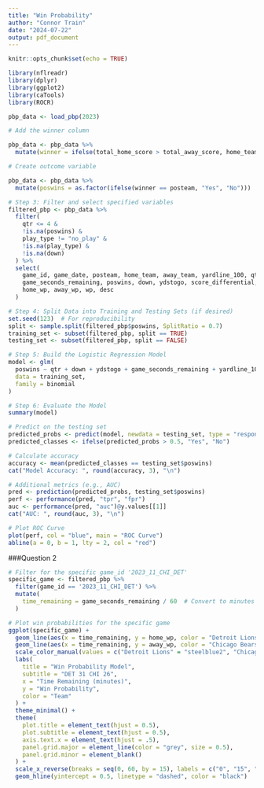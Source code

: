 ---
title: "Win Probability"
author: "Connor Train"
date: "2024-07-22"
output: pdf_document
---

```{r setup, include=FALSE}
knitr::opts_chunk$set(echo = TRUE)
```

```{r}

library(nflreadr)
library(dplyr)
library(ggplot2)
library(caTools)
library(ROCR)
```



```{r}

pbp_data <- load_pbp(2023)

```



```{r}

# Add the winner column

pbp_data <- pbp_data %>%
  mutate(winner = ifelse(total_home_score > total_away_score, home_team, away_team))

# Create outcome variable

pbp_data <- pbp_data %>%
  mutate(poswins = as.factor(ifelse(winner == posteam, "Yes", "No")))

```


```{r}
# Step 3: Filter and select specified variables
filtered_pbp <- pbp_data %>%
  filter(
    qtr <= 4 & 
    !is.na(poswins) & 
    play_type != "no_play" & 
    !is.na(play_type) &
    !is.na(down)
  ) %>%
  select(
    game_id, game_date, posteam, home_team, away_team, yardline_100, qtr,
    game_seconds_remaining, poswins, down, ydstogo, score_differential, 
    home_wp, away_wp, wp, desc
  )


```


```{r}
# Step 4: Split Data into Training and Testing Sets (if desired)
set.seed(123)  # For reproducibility
split <- sample.split(filtered_pbp$poswins, SplitRatio = 0.7)
training_set <- subset(filtered_pbp, split == TRUE)
testing_set <- subset(filtered_pbp, split == FALSE)

```



```{r}
# Step 5: Build the Logistic Regression Model
model <- glm(
  poswins ~ qtr + down + ydstogo + game_seconds_remaining + yardline_100 + score_differential,
  data = training_set,
  family = binomial
)

# Step 6: Evaluate the Model
summary(model)

```




```{r}

# Predict on the testing set
predicted_probs <- predict(model, newdata = testing_set, type = "response")
predicted_classes <- ifelse(predicted_probs > 0.5, "Yes", "No")

# Calculate accuracy
accuracy <- mean(predicted_classes == testing_set$poswins)
cat("Model Accuracy: ", round(accuracy, 3), "\n")


```




```{r}

# Additional metrics (e.g., AUC)
pred <- prediction(predicted_probs, testing_set$poswins)
perf <- performance(pred, "tpr", "fpr")
auc <- performance(pred, "auc")@y.values[[1]]
cat("AUC: ", round(auc, 3), "\n")

# Plot ROC Curve
plot(perf, col = "blue", main = "ROC Curve")
abline(a = 0, b = 1, lty = 2, col = "red")


```

###Question 2

```{r}
# Filter for the specific game_id '2023_11_CHI_DET'
specific_game <- filtered_pbp %>%
  filter(game_id == '2023_11_CHI_DET') %>%
  mutate(
    time_remaining = game_seconds_remaining / 60  # Convert to minutes
  )

# Plot win probabilities for the specific game
ggplot(specific_game) +
  geom_line(aes(x = time_remaining, y = home_wp, color = "Detroit Lions"), size = 1.5) +
  geom_line(aes(x = time_remaining, y = away_wp, color = "Chicago Bears"), size = 1.5) +
  scale_color_manual(values = c("Detroit Lions" = "steelblue2", "Chicago Bears" = "orangered2")) +
  labs(
    title = "Win Probability Model",
    subtitle = "DET 31 CHI 26",
    x = "Time Remaining (minutes)",
    y = "Win Probability",
    color = "Team"
  ) +
  theme_minimal() +
  theme(
    plot.title = element_text(hjust = 0.5),
    plot.subtitle = element_text(hjust = 0.5),
    axis.text.x = element_text(hjust = .5),
    panel.grid.major = element_line(color = "grey", size = 0.5),
    panel.grid.minor = element_blank()
  ) +
  scale_x_reverse(breaks = seq(0, 60, by = 15), labels = c("0", "15", "30", "45", "60")) +
  geom_hline(yintercept = 0.5, linetype = "dashed", color = "black") 

```



